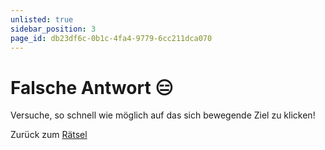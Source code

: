 ```yaml
---
unlisted: true
sidebar_position: 3
page_id: db23df6c-0b1c-4fa4-9779-6cc211dca070
---
```



# Falsche Antwort 😑

Versuche, so schnell wie möglich auf das sich bewegende Ziel zu klicken!

<Game />

Zurück zum [Rätsel](https://mint-26e.gbsl.website/vlryak)